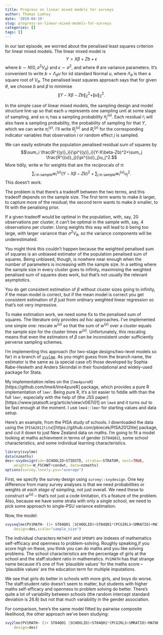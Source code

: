 ```yaml
---
title: Progress on linear mixed models for surveys
author: Thomas Lumley
date: '2019-04-19'
slug: progress-on-linear-mixed-models-for-surveys
categories: []
tags: []
---
```


In our last episode, we worried about the penalised least squares criterion for linear mixed models. The linear mixed model is
$$Y=X\beta+Zb+\epsilon$$
where $b\sim N(0, \sigma^2V_\theta)$ and $\epsilon\sim\sigma^2$, and where $\theta$ are variance parameters. It's convenient to write $b=\Lambda_\theta u$ for iid standard Normal $u$, where $\Lambda_\theta$ is then a square root of $V_\theta$. The penalised least squares approach says that for given $\theta$, we choose $b$ and $\beta$ to minimise
$$\|Y-X\beta-Zb\|_2^2+\|u\|_2^2.$$

In the simple case of linear mixed models, the sampling design and model structure line up so that each $u$ represents one sampling unit at some stage of sampling, and so  $u_i$ has a sampling probability $\pi^{(u)}_j$. Each residual $r_i$ will also have a sampling probability, the probability of sampling for that $Y$, which we can write $\pi^{(y)}_i$.  I'll write $R^{(u)}_j$ and $R^{(y)}_i$ for the corresponding indicator variables that observation $i$ or random effect $j$ is sampled. 

We can easily estimate the population penalised residual sum of squares by 
$$\sum_i \frac{R^{(y)}_i}{\pi^{(y)}_i}(Y-X\beta-Zb)^2+\sum_j \frac{R^{(u)}_j}{\pi^{(u)}_j}u_j^2.$$
More tidily, write $w$ for weights that are the reciprocals of $\pi$:
$$\sum_{i\textrm{ in sample}} w^{(y)}_i(Y-X\beta-Zb)^2+\sum_{j\textrm{ in sample}} w^{(u)}_iu_j^2.$$
This doesn't work.

The problem is that there's a tradeoff between the two terms, and this tradeoff depends on the sample size. The first term wants to make $b$ larger, to capture more of the residual; the second term wants to make $b$ smaller, to fit with the penalising prior.

If a given tradeoff would be optimal in the population, with, say, 20 observations per cluster, it can't be optimal in the sample with, say, 4 observations per cluster. Using weights this way will lead to $b$ being too large, with larger variance than $\sigma^2V_\theta$, so the variance components will be underestimated. 

You might think this couldn't happen because the weighted penalised sum of squares is an unbiased estimator of the population penalised sum of squares. Being unbiased, though, is nowhere near enough when the number of parameters is increasing with the sample size.  In a setting where the sample size in every cluster goes to infinity, maximising the weighted penalised sum of squares does work, but that's not usually the relevant asymptotics. 

You do get consistent estimation of $\beta$ without cluster sizes going to infinity, if the mean model is correct, but if the mean model is correct you get consistent estimation of $\beta$ just from ordinary weighted linear regression so that's not very impressive.

To make estimation work, we need some fix to the penalised sum of squares. The literature only provides *ad hoc* approaches. I've implemented one simple one:  rescale $w^{(u)}$ so that the sum of $w^{(y)}$ over a cluster equals the sample size for the cluster times $w^{(u)}$. Unfortunately, this rescaling means that even the estimators of $\beta$ can be inconsistent under sufficiently perverse sampling schemes. 

I'm implementing this approach (for two-stage designs/two-level models so far) in a branch of [`svylme`](https://github.com/tslumley/svylme/tree/gllamm). As you might guess from the branch name, the estimator is the same as (a special case of) those developed by Sophia Rabe-Hesketh and Anders Skrondal in their foundational and widely-used package for Stata.   

My implementation relies on the (`lme4pureR`)[https://github.com/lme4/lme4pureR] package, which provides a pure R implementation of `lmer`. Being pure R, it's a lot easier to fiddle with than the full `lmer`, especially with the help of (the JSS paper)[https://www.jstatsoft.org/article/view/v067i01] on `lme4` and it turns out to be fast enough at the moment. I use `lme4::lmer` for starting values and data setup. 

Here's an example, from the PISA study of schools. I downloaded the data using the (`PISA2012lite`)[https://github.com/pbiecek/PISA2012lite] package, and cut it down to just New Zealand data on maths.  I'm going to fit a model looking at maths achievment in terms of gender (`ST04Q01`), some school characteristics, and some individual learning characteristics.

```r
library(svylme)
data(nzmaths)
des<-svydesign(id=~SCHOOLID+STIDSTD, strata=~STRATUM, nest=TRUE,
	weights=~W_FSCHWT+condwt, data=nzmaths)
options(survey.lonely.psu="average")
```



First, we specify the survey design using `survey::svydesign`. One key difference from many survey analyses is that we need probabilities or weights *at each stage of sampling*, not just overall. We need these to construct $w^{(u)}$ -- that's not just a code limitation, it's a feature of the problem.   Also, because we have some strata with only a single school, we need to pick some approach to single-PSU variance estimation.

Now, the model:

```r
svyseqlme(PV1MATH~ (1+ ST04Q01 |SCHOOLID)+ST04Q01*(PCGIRLS+SMRATIO)+MATHEFF+OPENPS, 
	design=des,scale="sample_size")
```

The individual characters `MATHEFF` and `OPENPS` are indexes of mathematics self-efficacy and openness to problem-solving.  Roughly speaking,if you score high on these, you think you can do maths and you like solving problems. The school characteristics are the percentage of girls at the school and the staff:student ratio in mathematics.  `PV1MATH` has that strange name because it's one of five 'plausible values' for the maths score -- 'plausible values' are the education term for multiple imputations.  

We see that girls do better in schools with more girls, and boys do worse. The staff:student ratio doesn't seem to matter, but students with higher maths self-efficacy and openness to problem solving do better.  There's quite a lot of variability between schools (the random intercept standard deviation is 26.8) but not that much variability in the gender association. 

For comparison, here's the same model fitted by pairwise composite likelihood, the other approach we've been studying:
```r
svy2lme(PV1MATH~ (1+ ST04Q01 |SCHOOLID)+ST04Q01*(PCGIRLS+SMRATIO)+MATHEFF+OPENPS, 
	design=des)
```